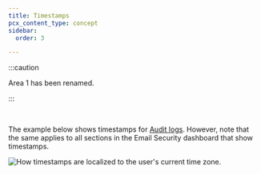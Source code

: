 ```yaml
---
title: Timestamps
pcx_content_type: concept
sidebar:
  order: 3

---
```



:::caution

Area 1 has been renamed. <Render file="rename-area1-to-ces" />


:::

<br /><Render file="timestamp" />

The example below shows timestamps for [Audit logs](/email-security/reporting/audit-logs/). However, note that the same applies to all sections in the Email Security dashboard that show timestamps.

![How timestamps are localized to the user's current time zone.](~/assets/images/email-security/timestamps.png)
